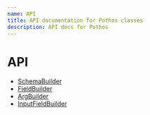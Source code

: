 ```yaml
---
name: API
title: API documentation for Pothos classes
description: API docs for Pothos
---
```





# API

- [SchemaBuilder](./api/schema-builder)
- [FieldBuilder](./api/field-builder)
- [ArgBuilder](./api/arg-builder)
- [InputFieldBuilder](./api/input-field-builder)
